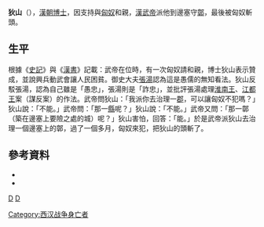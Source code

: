 '''狄山'''（{{bd|？||？||}}），[[漢朝|漢朝]][[博士|博士]]，因支持與[[匈奴|匈奴]]和親，[[漢武帝|漢武帝]]派他到邊塞守[[鄣|鄣]]，最後被匈奴斬頭。
==生平==
根據《[[史記|史記]]》與《[[漢書|漢書]]》記載：武帝在位時，有一次匈奴請和親，博士狄山表示贊成，並說興兵動武會讓人民困貧。御史大夫[[張湯|張湯]]認為這是愚儒的無知看法。狄山反駁張湯，認為自己雖是「愚忠」，張湯則是「詐忠」，並批評張湯處理[[劉安|淮南王]]、[[劉建_(江都王)|江都王]]案（謀反案）的作法。武帝問狄山：「我派你去治理一[[郡|郡]]，可以讓匈奴不犯嗎？」狄山說：「不能。」武帝問：「那一[[縣|縣]]呢？」狄山說：「不能。」武帝又問：「那一鄣（築在邊塞上要險之處的城）呢？」狄山害怕，回答：「能。」於是武帝派狄山去治理一個邊塞上的鄣，過了一個多月，匈奴來犯，把狄山的頭斬了。

==參考資料==
*{{wikisource-inline|史記/卷122|《史記·列傳·卷一百二十二·酷吏列傳·第六十二》}}
*{{wikisource-inline|漢書/卷059|《漢書·列傳·卷五十九·張湯傳第二十九》}}

[[category:西漢博士|D]]
[[Category:西汉战争身亡者|Category:西汉战争身亡者]]
[[category:狄姓|D]]